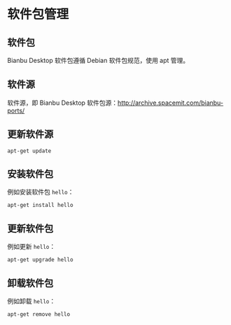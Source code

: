 
# 软件包管理

## 软件包

Bianbu Desktop 软件包遵循 Debian 软件包规范，使用 apt 管理。

## 软件源

软件源，即 Bianbu Desktop 软件包源：http://archive.spacemit.com/bianbu-ports/

## 更新软件源

```
apt-get update
```

## 安装软件包

例如安装软件包 `hello`：

```
apt-get install hello
```

## 更新软件包

例如更新 `hello`：

```
apt-get upgrade hello
```

## 卸载软件包

例如卸载 `hello`：

```
apt-get remove hello
```